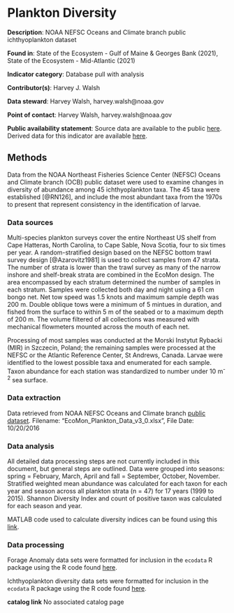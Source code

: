 # Plankton Diversity

**Description**: NOAA NEFSC Oceans and Climate branch public ichthyoplankton dataset

**Found in**: State of the Ecosystem - Gulf of Maine & Georges Bank (2021), State of the Ecosystem - Mid-Atlantic (2021)

**Indicator category**: Database pull with analysis 

**Contributor(s)**: Harvey J. Walsh
  
**Data steward**: Harvey Walsh, harvey.walsh@noaa.gov
  
**Point of contact**: Harvey Walsh, harvey.walsh@noaa.gov
  
**Public availability statement**: Source data are available to the public [here](ftp://ftp.nefsc.noaa.gov/pub/hydro/zooplankton_data/). Derived data for this indicator are available [here](https://comet.nefsc.noaa.gov/erddap/tabledap/ichthyo_div_soe_v1.html).


## Methods
Data from the NOAA Northeast Fisheries Science Center (NEFSC) Oceans and Climate branch (OCB) public dataset were used to examine changes in diversity of abundance among 45 ichthyoplankton taxa.  The 45 taxa were established [@RN126], and include the most abundant taxa from the 1970s to present that represent consistency in the identification of larvae. 

### Data sources
Multi-species plankton surveys cover the entire Northeast US shelf from Cape Hatteras, North Carolina, to Cape Sable, Nova Scotia, four to six times per year.  A random-stratified design based on the NEFSC bottom trawl survey design [@Azarovitz1981] is used to collect samples from 47 strata. The number of strata is lower than the trawl survey as many of the narrow inshore and shelf-break strata are combined in the EcoMon design. 
The area encompassed by each stratum determined the number of samples in each stratum. Samples were collected both day and night using a 61 cm bongo net. Net tow speed was 1.5 knots and maximum sample depth was 200 m. Double oblique tows were a minimum of 5 mintues in duration, and fished from the surface to within 5 m of the seabed or to a maximum depth of 200 m. The volume filtered of all collections was measured with mechanical flowmeters mounted across the mouth of each net. 

Processing of most samples was conducted at the Morski Instytut Rybacki (MIR) in Szczecin, Poland; the remaining samples were processed at the NEFSC or the Atlantic Reference Center, St Andrews, Canada.  Larvae were identified to the lowest possible taxa and enumerated for each sample.  Taxon abundance for each station was standardized to number under 10 m^-2^ sea surface.

### Data extraction
Data retrieved from NOAA NEFSC Oceans and Climate branch [public dataset](ftp://ftp.nefsc.noaa.gov/pub/hydro/zooplankton_data/).
Filename: "EcoMon_Plankton_Data_v3_0.xlsx", File Date: 10/20/2016

### Data analysis
All detailed data processing steps are not currently included in this document, but general steps are outlined. Data were grouped into seasons: spring = February, March, April and fall = September, October, November. Stratified weighted mean abundance was calculated for each taxon for each year and season across all plankton strata (n = 47) for 17 years (1999 to 2015). Shannon Diversity Index and count of positive taxon was calculated for each season and year.

MATLAB code used to calculate diversity indices can be found using this [link](https://github.com/NOAA-EDAB/tech-doc/tree/master/R/stored_scripts/ich_div_analysis).


### Data processing

Forage Anomaly data sets were formatted for inclusion in the `ecodata` R package using the R code found [here](https://github.com/NOAA-EDAB/ecodata/blob/master/data-raw/get_forage_anomaly.R).

Ichthyoplankton diversity data sets were formatted for inclusion in the `ecodata` R package using the R code found [here](https://github.com/NOAA-EDAB/ecodata/blob/master/data-raw/get_ichthyoplankton.R).

**catalog link**
No associated catalog page